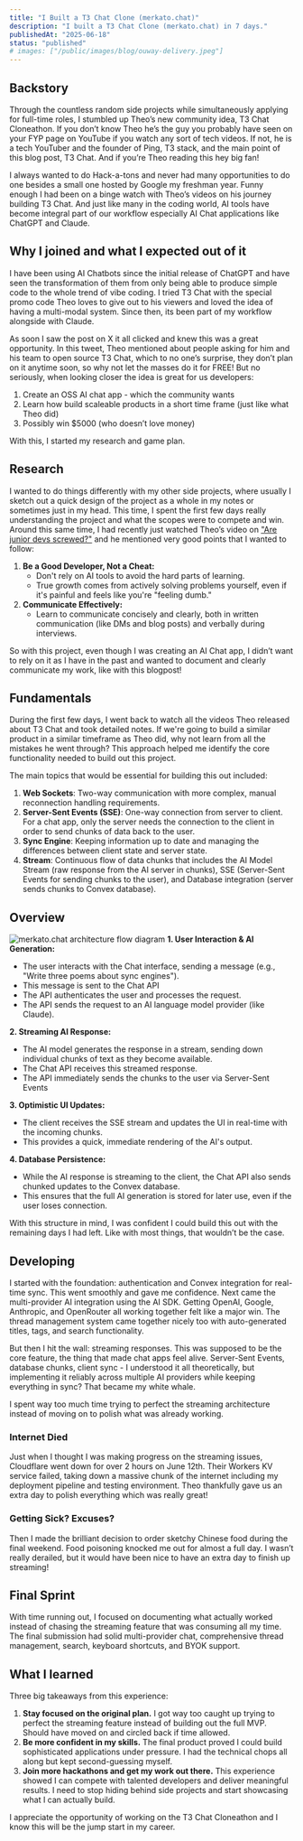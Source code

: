 ```yaml
---
title: "I Built a T3 Chat Clone (merkato.chat)"
description: "I built a T3 Chat Clone (merkato.chat) in 7 days."
publishedAt: "2025-06-18"
status: "published"
# images: ["/public/images/blog/ouway-delivery.jpeg"]
---
```


## Backstory

Through the countless random side projects while simultaneously applying for full-time roles, I stumbled up Theo’s new community idea, T3 Chat Cloneathon. If you don’t know Theo he’s the guy you probably have seen on your FYP page on YouTube if you watch any sort of tech videos. If not, he is a tech YouTuber and the founder of Ping, T3 stack, and the main point of this blog post, T3 Chat. And if you’re Theo reading this hey big fan!

I always wanted to do Hack-a-tons and never had many opportunities to do one besides a small one hosted by Google my freshman year. Funny enough I had been on a binge watch with Theo’s videos on his journey building T3 Chat. And just like many in the coding world, AI tools have become integral part of our workflow especially AI Chat applications like ChatGPT and Claude.

## Why I joined and what I expected out of it

I have been using AI Chatbots since the initial release of ChatGPT and have seen the transformation of them from only being able to produce simple code to the whole trend of vibe coding. I tried T3 Chat with the special promo code Theo loves to give out to his viewers and loved the idea of having a multi-modal system. Since then, its been part of my workflow alongside with Claude. 

As soon I saw the post on X it all clicked and knew this was a great opportunity. In this tweet, Theo mentioned about people asking for him and his team to open source T3 Chat, which to no one’s surprise, they don’t plan on it anytime soon, so why not let the masses do it for FREE! But no seriously, when looking closer the idea is great for us developers:

1. Create an OSS AI chat app - which the community wants
2. Learn how build scaleable products in a short time frame (just like what Theo did)
3. Possibly win $5000 (who doesn’t love money)

With this, I started my research and game plan.

## Research

I wanted to do things differently with my other side projects, where usually I sketch out a quick design of the project as a whole in my notes or sometimes just in my head. This time, I spent the first few days really understanding the project and what the scopes were to compete and win. Around this same time, I had recently just watched Theo’s video on ["Are junior devs screwed?"](https://www.youtube.com/watch?v=76K2r2UFeM4&t=2535s&ab_channel=Theo-t3%E2%80%A4gg) and he mentioned very good points that I wanted to follow:

1. **Be a Good Developer, Not a Cheat:**
    - Don't rely on AI tools to avoid the hard parts of learning.
    - True growth comes from actively solving problems yourself, even if it's painful and feels like you're "feeling dumb."
2. **Communicate Effectively:**
    - Learn to communicate concisely and clearly, both in written communication (like DMs and blog posts) and verbally during interviews.

So with this project, even though I was creating an AI Chat app, I didn’t want to rely on it as I have in the past and wanted to document and clearly communicate my work, like with this blogpost!

## Fundamentals
During the first few days, I went back to watch all the videos Theo released about T3 Chat and took detailed notes. If we're going to build a similar product in a similar timeframe as Theo did, why not learn from all the mistakes he went through? This approach helped me identify the core functionality needed to build out this project.

The main topics that would be essential for building this out included:

1. **Web Sockets**: Two-way communication with more complex, manual reconnection handling requirements.
2. **Server-Sent Events (SSE)**: One-way connection from server to client. For a chat app, only the server needs the connection to the client in order to send chunks of data back to the user.
3. **Sync Engine**: Keeping information up to date and managing the differences between client state and server state.
4. **Stream**: Continuous flow of data chunks that includes the AI Model Stream (raw response from the AI server in chunks), SSE (Server-Sent Events for sending chunks to the user), and Database integration (server sends chunks to Convex database).

## Overview

<img
  src="/images/blog/merkato-flow.png"
  alt="merkato.chat architecture flow diagram"
  className="mx-auto my-6 rounded-lg shadow-lg w-full max-w-2xl"
  loading="lazy"
  aria-label="merkato.chat architecture flow diagram"
  tabIndex={0}
/>
**1. User Interaction & AI Generation:**

- The user interacts with the Chat interface, sending a message (e.g., "Write three poems about sync engines").
- This message is sent to the Chat API
- The API authenticates the user and processes the request.
- The API sends the request to an AI language model provider (like Claude).

**2. Streaming AI Response:**

- The AI model generates the response in a stream, sending down individual chunks of text as they become available.
- The Chat API receives this streamed response.
- The API immediately sends the chunks to the user via Server-Sent Events

**3. Optimistic UI Updates:**

- The client receives the SSE stream and updates the UI in real-time with the incoming chunks.
- This provides a quick, immediate rendering of the AI's output.

**4. Database Persistence:**

- While the AI response is streaming to the client, the Chat API also sends chunked updates to the Convex database.
- This ensures that the full AI generation is stored for later use, even if the user loses connection.

With this structure in mind, I was confident I could build this out with the remaining days I had left. Like with most things, that wouldn’t be the case.

## Developing

I started with the foundation: authentication and Convex integration for real-time sync. This went smoothly and gave me confidence. Next came the multi-provider AI integration using the AI SDK. Getting OpenAI, Google, Anthropic, and OpenRouter all working together felt like a major win. The thread management system came together nicely too with auto-generated titles, tags, and search functionality.

But then I hit the wall: streaming responses. This was supposed to be the core feature, the thing that made chat apps feel alive. Server-Sent Events, database chunks, client sync - I understood it all theoretically, but implementing it reliably across multiple AI providers while keeping everything in sync? That became my white whale.

I spent way too much time trying to perfect the streaming architecture instead of moving on to polish what was already working. 

### Internet Died

Just when I thought I was making progress on the streaming issues, Cloudflare went down for over 2 hours on June 12th. Their Workers KV service failed, taking down a massive chunk of the internet including my deployment pipeline and testing environment. Theo thankfully gave us an extra day to polish everything which was really great!

### Getting Sick? Excuses?

Then I made the brilliant decision to order sketchy Chinese food during the final weekend. Food poisoning knocked me out for almost a full day. I wasn’t really derailed, but it would have been nice to have an extra day to finish up streaming!

## Final Sprint

With time running out, I focused on documenting what actually worked instead of chasing the streaming feature that was consuming all my time. The final submission had solid multi-provider chat, comprehensive thread management, search, keyboard shortcuts, and BYOK support. 

## What I learned

Three big takeaways from this experience:

1. **Stay focused on the original plan.** I got way too caught up trying to perfect the streaming feature instead of building out the full MVP. Should have moved on and circled back if time allowed.
2. **Be more confident in my skills.** The final product proved I could build sophisticated applications under pressure. I had the technical chops all along but kept second-guessing myself.
3. **Join more hackathons and get my work out there.** This experience showed I can compete with talented developers and deliver meaningful results. I need to stop hiding behind side projects and start showcasing what I can actually build.

I appreciate the opportunity of working on the T3 Chat Cloneathon and I know this will be the jump start in my career.